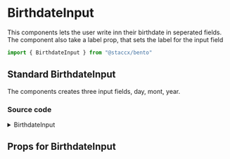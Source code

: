 
<Meta
  title="Components|Forms/Input/BirthdateInput"
  component={BirthdateInput}
/>

# BirthdateInput

This components lets the user write inn their birthdate in seperated fields. The component also take a label prop, that sets
the label for the input field

```javascript
import { BirthdateInput } from "@staccx/bento"
```

## Standard BirthdateInput

The components creates three input fields, day, mont, year.

<Preview>
  <Story name="Standard">
    <BirthdateInput
      label={"BirthdateInput"}
      ids={["Day1","Month1", "Year1"]}
      labels={["Day", "Month", "Year"]}
      onChange={console.log}
    />
  </Story>
</Preview>

### Source code
<details><summary>BirthdateInput</summary>
<p>

```bash
import React, { useRef, useState, useEffect } from "react"
import PropTypes from "prop-types"
import styled from "styled-components"
import { parseISO } from "date-fns"
import Label from "../../Label/Label"
import Input from "../Input"
import { applyVariants } from "../../../../theming"
import themeProps from "./BirthdateInput.themeProps"
import { componentCreateFactory } from "../../../../theming/utils/createVariantsFunctionFactory"

const BirthdateInput = ({
  id,
  name,
  labels,
  variant,
  className,
  autoFocus,
  disabled,
  onKeyDown,
  style,
  label,
  onChange,
  ids,
  names
}) => {
  const dayInput = useRef(null)
  const monthInput = useRef(null)
  const yearInput = useRef(null)
  const [day, setDay] = useState(null)
  const [month, setMonth] = useState(null)
  const [year, setYear] = useState(null)

  const handleDayChange = value => {
    if (value <= 31) {
      setDay(value)
      if (day && value.length === 2) {
        monthInput.current.focus()
      }
    }
  }

  const handleMonthChange = value => {
    if (value <= 12) {
      setMonth(value)
      if (month && value.length === 2) {
        yearInput.current.focus()
      }
    }
  }

  const handleYearChange = value => {
    if (value.length === 4) {
      setYear(value)
    }
  }

  useEffect(() => {
    if (day ?? month ?? year) {
      onChange(parseISO(year + month + day))
    }
  }, [day, month, year, onChange])

  return (
    <Outer variant={variant} className={className} style={style}>
      {label && <Label id={id}>{label}</Label>}
      <Container variant={variant}>
        <Input
          label={labels && labels[0] && labels[0]}
          placeholder="dd"
          id={ids ? (ids[0] ? ids[0] : `${id}Day`) : `${id}Day`}
          name={names ? (names[0] ? names[0] : `${name}Day`) : `${name}Day`}
          type="tel"
          ref={dayInput}
          value={day || ""}
          onChange={e => handleDayChange(e.target.value)}
          variant={variant}
          autoFocus={autoFocus}
          disabled={disabled}
          onKeyDown={onKeyDown}
          aria-labelledby={label && id}
        />
        <Input
          label={labels && labels[1] && labels[1]}
          placeholder="mm"
          id={ids ? (ids[1] ? ids[1] : `${id}Month`) : `${id}Month`}
          name={`${name}Month`}
          type="tel"
          ref={monthInput}
          value={month || ""}
          onChange={e => handleMonthChange(e.target.value)}
          variant={variant}
          disabled={disabled}
          onKeyDown={onKeyDown}
          aria-labelledby={label && id}
        />
        <Input
          label={labels && labels[2] && labels[2]}
          placeholder="yyyy"
          id={ids ? (ids[2] ? ids[2] : `${id}Year`) : `${id}Year`}
          name={`${name}Year`}
          type="tel"
          ref={yearInput}
          value={year || ""}
          onChange={e => handleYearChange(e.target.value)}
          variant={variant}
          disabled={disabled}
          onKeyDown={onKeyDown}
          aria-labelledby={label && id}
          options={{ blocks: [4], numericOnly: true }}
        />
      </Container>
    </Outer>
  )
}

const Outer = styled.div`
  ${applyVariants(themeProps.outer)};
`

const Container = styled.div`
  display: flex;
  ${applyVariants(themeProps.container)};
`

BirthdateInput.propTypes = {
  variant: PropTypes.string,
  onChange: PropTypes.func.isRequired,
  onComplete: PropTypes.func,
  ids: PropTypes.array.isRequired,
  labels: PropTypes.array
}

BirthdateInput.defaultProps = {}
BirthdateInput.themeProps = themeProps
BirthdateInput.createVariants = componentCreateFactory(BirthdateInput)

export default BirthdateInput

```

</p>
</details>



## Props for BirthdateInput

<Props of={BirthdateInput} />
